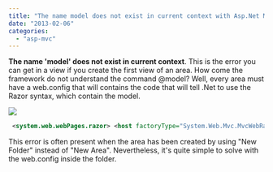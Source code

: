 ```yaml
---
title: "The name model does not exist in current context with Asp.Net MVC using Area"
date: "2013-02-06"
categories: 
  - "asp-mvc"
---
```


**The name 'model' does not exist in current context**. This is the error you can get in a view if you create the first view of an area. How come the framework do not understand the command @model? Well, every area must have a web.config that will contains the code that will tell .Net to use the Razor syntax, which contain the model.

![](images/errorWebConfigMissing.png)


```xml
 <system.web.webPages.razor> <host factoryType="System.Web.Mvc.MvcWebRazorHostFactory, System.Web.Mvc, Version=3.0.0.0, Culture=neutral, PublicKeyToken=31BF3856AD364E35" /> <pages pageBaseType="System.Web.Mvc.WebViewPage"> <namespaces> <add namespace="System.Web.Mvc" /> <add namespace="System.Web.Mvc.Ajax" /> <add namespace="System.Web.Mvc.Html" /> <add namespace="System.Web.Routing" /> </namespaces> </pages> </system.web.webPages.razor> 
```
 This error is often present when the area has been created by using "New Folder" instead of "New Area". Nevertheless, it's quite simple to solve with the web.config inside the folder.
